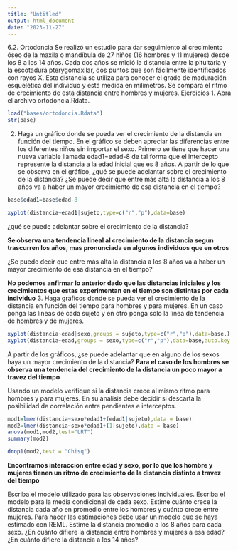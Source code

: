 ```yaml
---
title: "Untitled"
output: html_document
date: "2023-11-27"
---
```


6.2. Ortodoncia
Se realizó un estudio para dar seguimiento al crecimiento óseo de la maxila o mandíbula de
27 niños (16 hombres y 11 mujeres) desde los 8 a los 14 años. Cada dos años se midió la
distancia entre la pituitaria y la escotadura pterygomaxilar, dos puntos que son fácilmente
identificados con rayos X. Esta distancia se utiliza para conocer el grado de maduración
esquelética del individuo y está medida en milímetros. Se compara el ritmo de crecimiento
de esta distancia entre hombres y mujeres.
Ejercicios
1. Abra el archivo ortodoncia.Rdata.
```r
load("bases/ortodoncia.Rdata")
str(base)
```

2. Haga un gráfico donde se pueda ver el crecimiento de la distancia en función del tiempo.
En el gráfico se deben apreciar las diferencias entre los diferentes niños sin importar
el sexo. Primero se tiene que hacer una nueva variable llamada edad1=edad-8 de tal
forma que el intercepto represente la distancia a la edad inicial que es 8 años.
A partir de lo que se observa en el gráfico, ¿qué se puede adelantar sobre el crecimiento
de la distancia? ¿Se puede decir que entre más alta la distancia a los 8 años va a haber
un mayor crecimiento de esa distancia en el tiempo?
```r
base$edad1=base$edad-8
```

```r
xyplot(distancia~edad1|sujeto,type=c("r","p"),data=base)
```
¿qué se puede adelantar sobre el crecimiento
de la distancia?

**Se observa una tendencia lineal al crecimiento de la distancia segun trascurren los años, mas pronunciada en algunos individuos que en otros**

¿Se puede decir que entre más alta la distancia a los 8 años va a haber
un mayor crecimiento de esa distancia en el tiempo?

**No podemos anfirmar lo anterior dado que las distancias iniciales y los crecimientos que estas experimentan en el tiempo son distintas por cada individuo**
3. Haga gráficos donde se pueda ver el crecimiento de la distancia en función del tiempo
para hombres y para mujeres. En un caso ponga las líneas de cada sujeto y en otro
ponga solo la línea de tendencia de hombres y de mujeres.
```r
xyplot(distancia~edad|sexo,groups = sujeto,type=c("r","p"),data=base,)
xyplot(distancia~edad,groups = sexo,type=c("r","p"),data=base,auto.key = list(columns=2))
```

A partir de los gráficos, ¿se puede adelantar que en alguno de los sexos haya un mayor
crecimiento de la distancia?
**Para el caso de los hombres se observa una tendencia del crecimiento de la distancia un poco mayor a travez del tiempo**

Usando un modelo verifique si la distancia crece al mismo ritmo para hombres y para mujeres. En su análisis debe decidir si descarta la posibilidad de correlación entre
pendientes e interceptos.
```r
mod1=lmer(distancia~sexo*edad1+(edad1|sujeto),data = base)
mod2=lmer(distancia~sexo*edad1+(1|sujeto),data = base)
anova(mod1,mod2,test="LRT")
summary(mod2)
```
```r
drop1(mod2,test = "Chisq")
```
**Encontramos interaccion entre edad y sexo, por lo que los hombre y mujeres tienen un ritmo de crecimiento de la distancia distinto a travez del tiempo**

Escriba el modelo utilizado para las observaciones individuales.
Escriba el modelo para la media condicional de cada sexo.
Estime cuánto crece la distancia cada año en promedio entre los hombres y cuánto crece
entre mujeres. Para hacer las estimaciones debe usar un modelo que se haya estimado
con REML.
Estime la distancia promedio a los 8 años para cada sexo. ¿En cuánto difiere la distancia
entre hombres y mujeres a esa edad? ¿En cuánto difiere la distancia a los 14 años?
